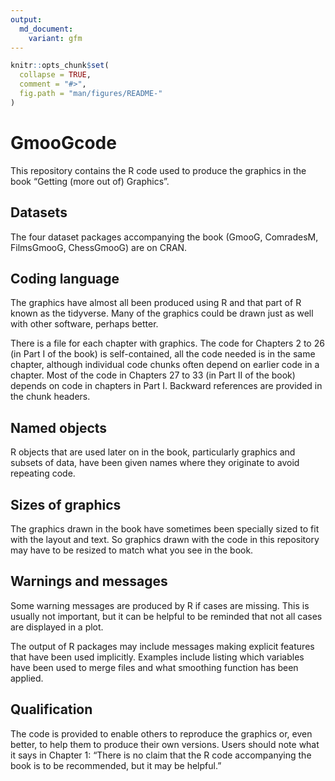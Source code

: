 ```yaml
---
output:
  md_document:
    variant: gfm
---
```


<!-- README.md is generated from README.Rmd. Please edit that file -->

```r
knitr::opts_chunk$set(
  collapse = TRUE,
  comment = "#>",
  fig.path = "man/figures/README-"
)
```

# GmooGcode

This repository contains the R code used to produce the graphics in the book "Getting (more out of) Graphics". 

## Datasets
The four dataset packages accompanying the book (GmooG, ComradesM, FilmsGmooG, ChessGmooG) are on CRAN.

## Coding language
The graphics have almost all been produced using R and that part of R known as the tidyverse.  Many of the graphics could be drawn just as well with other software, perhaps better.

There is a file for each chapter with graphics.  The code for Chapters 2 to 26 (in Part I of the book) is self-contained, all the code needed is in the same chapter, although individual code chunks often depend on earlier code in a chapter.  Most of the code in Chapters 27 to 33 (in Part II of the book) depends on code in chapters in Part I.  Backward references are provided in the chunk headers.

## Named objects
R objects that are used later on in the book, particularly graphics and subsets of data, have been given names where they originate to avoid repeating code.

## Sizes of graphics
The graphics drawn in the book have sometimes been specially sized to fit with the layout and text.  So graphics drawn with the code in this repository may have to be resized to match what you see in the book.

## Warnings and messages
Some warning messages are produced by R if cases are missing.  This is usually not important, but it can be helpful to be reminded that not all cases are displayed in a plot.

The output of R packages may include messages making explicit features that have been used implicitly.  Examples include listing which variables have been used to merge files and what smoothing function has been applied. 

## Qualification
The code is provided to enable others to reproduce the graphics or, even better, to help them to produce their own versions.  Users should note what it says in Chapter 1: "There is no claim that the R code accompanying the book is to be recommended, but it may be helpful."
